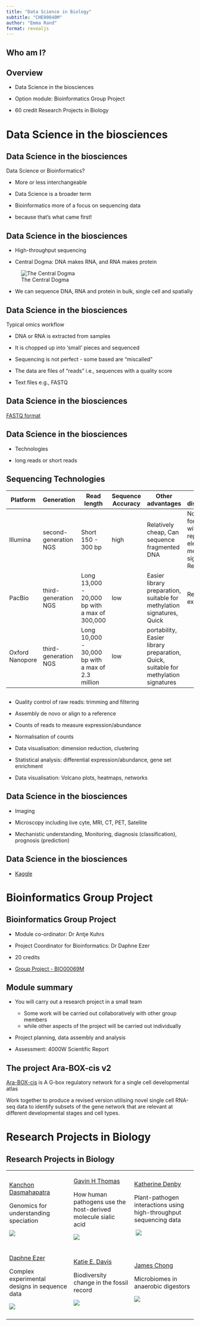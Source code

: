 ```yaml
---
title: "Data Science in Biology"
subtitle: "CHE00048M"
author: "Emma Rand"
format: revealjs
---
```


## Who am I?

## Overview

-   Data Science in the biosciences

-   Option module: Bioinformatics Group Project

-   60 credit Research Projects in Biology

# Data Science in the biosciences

## Data Science in the biosciences

Data Science or Bioinformatics?

::: incremental
-   More or less interchangeable

-   Data Science is a broader term

-   Bioinformatics more of a focus on sequencing data

-   because that's what came first!
:::

## Data Science in the biosciences

-   High-throughput sequencing

-   Central Dogma: DNA makes RNA, and RNA makes protein

![The Central Dogma](images/central-dogma.png){fig-alt="DNA is transcribed to RNA which is translated to proteins"}

-   We can sequence DNA, RNA and protein in bulk, single cell and spatially

## Data Science in the biosciences

Typical omics workflow

::: incremental
-   DNA or RNA is extracted from samples

-   It is chopped up into 'small' pieces and sequenced

-   Sequencing is not perfect - some based are "miscalled"

-   The data are files of "reads" i.e., sequences with a quality score

-   Text files e.g., FASTQ
:::

## Data Science in the biosciences

[FASTQ format](https://en.wikipedia.org/wiki/FASTQ_format)

## Data Science in the biosciences

-   Technologies

-   long reads or short reads

## Sequencing Technologies

::: {style="font-size: 70%;"}
| Platform        | Generation            | Read length                                       | Sequence Accuracy | Other advantages                                                                    | Other disadvantages                                                                               |
|-----------------|-----------------------|---------------------------------------------------|-------------------|-------------------------------------------------------------------------------------|---------------------------------------------------------------------------------------------------|
| Illumina        | second-generation NGS | Short 150 - 300 bp                                | high              | Relatively cheap, Can sequence fragmented DNA                                       | Not suitable for sequences with many repetitive elements, methylation signatures, Relatively slow |
| PacBio          | third-generation NGS  | Long 13,000 - 20,000 bp with a max of 300,000     | low               | Easier library preparation, suitable for methylation signatures, Quick              | Relatively expensive                                                                              |
| Oxford Nanopore | third-generation NGS  | Long 10,000 - 30,000 bp with a max of 2.3 million | low               | portability, Easier library preparation, Quick, suitable for methylation signatures |                                                                                                   |
:::

## 

::: incremental
-   Quality control of raw reads: trimming and filtering

-   Assembly de novo or align to a reference

-   Counts of reads to measure expression/abundance

-   Normalisation of counts

-   Data visualisation: dimension reduction, clustering

-   Statistical analysis: differential expression/abundance, gene set enrichment

-   Data visualisation: Volcano plots, heatmaps, networks
:::

## Data Science in the biosciences

-   Imaging

-   Microscopy including live cyte, MRI, CT, PET, Satellite

-   Mechanistic understanding, Monitoring, diagnosis (classification), prognosis (prediction)

## Data Science in the biosciences

-   [Kaggle](https://www.kaggle.com/)

# Bioinformatics Group Project

## Bioinformatics Group Project

-   Module co-ordinator: Dr Antje Kuhrs

-   Project Coordinator for Bioinformatics: Dr Daphne Ezer

-   20 credits

-   [Group Project - BIO00069M](https://www.york.ac.uk/students/studying/manage/programmes/module-catalogue/module/BIO00069M/latest)

## Module summary

-   You will carry out a research project in a small team

    -   Some work will be carried out collaboratively with other group members
    -   while other aspects of the project will be carried out individually

-   Project planning, data assembly and analysis

-   Assessment: 4000W Scientific Report

## The project Ara-BOX-cis v2

[Ara-BOX-cis](https://araboxcis.org/) is A G-box regulatory network for a single cell developmental atlas

Work together to produce a revised version utilising novel single cell RNA-seq data to identify subsets of the gene network that are relevant at different developmental stages and cell types.

# Research Projects in Biology

## Research Projects in Biology

::: {style="font-size: 70%;"}
+---------------------------------------------------------------------------------------------------------+---------------------------------------------------------------------------------------------------+-------------------------------------------------------------------------------------------------------+
| [Kanchon Dasmahapatra](https://www.york.ac.uk/biology/research/ecology-evolution/kanchon-dasmahapatra/) | [Gavin H Thomas](https://www.york.ac.uk/biology/research/biochemistry-biophysics/gavin-h-thomas/) | [Katherine Denby](https://www.york.ac.uk/biology/research/bioinformatics-biosystems/katherine-denby/) |
|                                                                                                         |                                                                                                   |                                                                                                       |
| Genomics for understanding speciation                                                                   | How human pathogens use the host-derived molecule sialic acid                                     | Plant-pathogen interactions using high-throughput sequencing data                                     |
|                                                                                                         |                                                                                                   |                                                                                                       |
| ![](images/Kanchon%20Dasmahapatra.png)                                                                  | ![](images/G_Thomas.jpg)                                                                          |  ![](images/Katherine%20Denby218x218.jpg)                                                             |
+---------------------------------------------------------------------------------------------------------+---------------------------------------------------------------------------------------------------+-------------------------------------------------------------------------------------------------------+
| [Daphne Ezer](https://www.york.ac.uk/biology/our-staff/ezerdaphne/)                                     | [Katie E. Davis](https://www.york.ac.uk/biology/our-staff/katie-davis/)                           | [James Chong](https://www.york.ac.uk/biology/research/biochemistry-biophysics/james-chong/)           |
|                                                                                                         |                                                                                                   |                                                                                                       |
| Complex experimental designs in sequence data                                                           | Biodiversity change in the fossil record                                                          | Microbiomes in anaerobic digestors                                                                    |
|                                                                                                         |                                                                                                   |                                                                                                       |
| ![](images/daphne%20ezer.jpg)                                                                           | ![]()![](images/KDavis-218.jpg)                                                                   | ![](images/james-chong-218x286.jpg)                                                                   |
+---------------------------------------------------------------------------------------------------------+---------------------------------------------------------------------------------------------------+-------------------------------------------------------------------------------------------------------+
|                                                                                                         |                                                                                                   |                                                                                                       |
+---------------------------------------------------------------------------------------------------------+---------------------------------------------------------------------------------------------------+-------------------------------------------------------------------------------------------------------+
:::

## 
